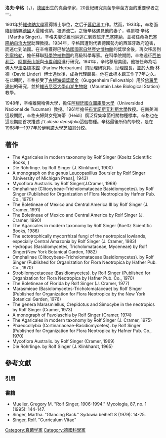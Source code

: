 {{NoteTA|zh-cn:罗尔夫; zh-tw:洛夫 ; zh-hk:洛夫|zh-cn:巴塞罗那; zh-tw:巴塞隆納 ; zh-hk:巴塞隆拿|zh-cn:古根海姆; zh-tw:古根漢 ; zh-hk:古根漢
}}{{Infobox scientist
| name              = 洛夫·辛格
| image             =
| birth_date        = {{Birth date|1906|6|23}}
| birth_place       = [[德國|德國]][[施利爾塞|施利爾塞]]
| death_date        = {{Death date and age|1994|1|18|1906|6|23}}
| death_place       = [[美國|美國]][[伊利諾州|伊利諾州]][[芝加哥|芝加哥]]
| nationality       = [[德國|德國]]
| fields            = [[真菌學|真菌學]]
| workplaces        = 
| alma_mater        = [[維也納大學|維也納大學]]
| known_for         = [[真菌學|真菌學]]傘菌方面
}}

'''洛夫·辛格'''（{{lang-de|'''Rolf Singer'''}}，{{bd|1906年|6月23日|1994年|1月18日|S}}），[[德國|德國]]出生的真菌學家，20世紀研究真菌學傘菌方面的重要學者之一。 

1931年於[[維也納大學|維也納大學]]獲得博士學位，之后于[[慕尼黑|慕尼黑]]工作。然而，1933年，辛格面臨到[[納粹德國|納粹德國]]入侵維也納，被迫流亡。之後辛格遇見他的妻子，瑪爾塔·辛格（Martha Singer）。辛格夫妻從維也納逃亡到西班牙[[巴塞隆納|巴塞隆納]]，並被任命為[[巴塞隆納自治大學|巴塞隆納自治大學]]助理教授。1934年，辛格因遭到代表德國勢力的西班牙政府迫害，而逃亡到法國。在辛格獲得巴黎[[法國國家自然歷史博物館|法國國家自然歷史博物館]]的獎學金後，再次移居到[[列寧格勒|列寧格勒]]，擔任蘇聯[[科學院植物園|科學院植物園]]的高級科學專家。在科學院期間，辛格遠征[[西伯利亞|西伯利亞]]、[[阿爾泰山脈|阿爾泰山脈]]與[[卡累利阿|卡累利阿]]進行研究。1941年，辛格移居美國。他被任命為哈佛大學[[法洛標本館|法洛標本館]]（Farlow Herbarium）的助理研究員、助理館長，並於大衛·林德（David Linder）博士過世後，成為代理館長。他在此標本館工作了7年之久。在此期間，辛格接受了[[古根漢基金會|古根海姆獎學金]]（Guggenheim Fellowship）用於[[佛羅里達州|佛羅里達州]]的研究，並於[[維吉尼亞大學|維吉尼亞大學]][[山湖生物站|山湖生物站]]（Mountain Lake Biological Station）教學。

1948年，辛格離開哈佛大學，擔任[[阿根廷|阿根廷]][[國立圖庫曼大學|國立圖庫曼大學]]（Universidad Nacional de Tucuman）教授。1961年擔任[[布宜諾斯艾利斯大學|布宜諾斯艾利斯大學]]教授。在南美洲這段期間，辛格夫婦與女兒海蒂（Heidi）廣泛採集傘菌相關物種標本。辛格也在這段期間首次描述了''Lulesia densifolia''這個物種。辛格最後所待的學校，是在1968年—1977年於[[伊利諾大學芝加哥分校|伊利諾大學芝加哥分校]]。

{{Taxa authored|洛夫·辛格}}
{{botanist|Singer|洛夫·辛格}}

==著作==
*The Agaricales in modern taxonomy  by Rolf Singer (Koeltz Scientific Books, )
*Die Röhrlinge. by Rolf Singer (J. Klinkhardt, 1900)
*A monograph on the genus Leucopaxillus Boursier by Rolf Singer (University of Michigan Press], 1943)
*Mycoflora Australis. by Rolf Singer(J.Cramer, 1969)
*Omphalinae (Clitocybeae-Tricholomataceae Basidiomycetes). by Rolf Singer (Published for Organization of Flora Neotropica by Hafner Pub. Co., 1970)
*The Boletineae of Mexico and Central America III by Rolf Singer (J. Cramer, 1991)
*The Boletineae of Mexico and Central America by Rolf Singer (J. Cramer, 1990)
*The Agaricales in modern taxonomy by Rolf Singer (Koeltz Scientific Books, 1986)
*The ectotrophically mycorrhizal fungi of the neotropical lowlands, especially Central Amazonia by Rolf Singer (J. Cramer, 1983)
*Hydropus (Basidiomycetes, Tricholomataceae, Myceneae) by Rolf Singer(New York Botanical Garden, 1982)
*Omphalinae (Clitocybeae-Tricholomataceae Basidiomycetes). by Rolf Singer (Published for Organization for Flora Neotropica by Hafner Pub. Co., 1970)
*Strobilomycetaceae (Basidiomycetes). by Rolf Singer (Published for Organization for Flora Neotropica by Hafner Pub. Co., 1970)
*The Boletineae of Florida by Rolf Singer (J. Cramer, 1977)
*Marasmieae (Basidiomycetes-Tricholomataceae) by Rolf Singer (Published for Organization for Flora Neotropica by the New York Botanical Garden, 1976)
*The genera Marasmiellus, Crepidotus and Simocybe in the neotropics by Rolf Singer (Cramer, 1973)
*A monograph of Favolaschia by Rolf Singer (Cramer, 1974)
*The Agaricales in modern taxonomy by Rolf Singer (J. Cramer, 1975)
*Phaeocollybia (Cortinariaceae-Basidiomycetes). by Rolf Singer (Published for Organization for Flora Neotropica by Hafner Pub. Co., 1970)
*Mycoflora Australis. by Rolf Singer (Cramer, 1969)
*Die Röhrlinge. by Rolf Singer (J. Klinkhardt, 1965)


==參考文獻==
===引用===
{{Reflist}}

===書籍===
*Mueller, Gregory M. "Rolf Singer, 1906-1994." Mycologia, 87, no. 1 (1995): 144-147.
*Singer, Martha. "Glancing Back." Sydowia beiheft 8 (1979): 14-25.
*Singer, Rolf. "Curriculum Vitae"

{{Authority control}}
{{DEFAULTSORT:Singer}}
[[Category:真菌学家|Category:真菌学家]]
[[Category:德國科學家|Category:德國科學家]]